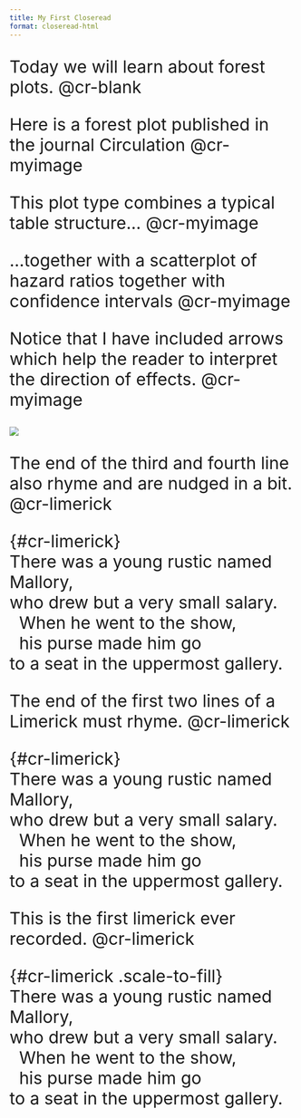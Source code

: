 ```yaml
---
title: My First Closeread
format: closeread-html
---
```


:::: {.cr-section layout="sidebar-right" style="font-size:30px;"}

Today we will learn about forest plots. @cr-blank

Here is a forest plot published in the journal Circulation @cr-myimage

This plot type combines a typical table structure... [@cr-myimage]{pan-to="30%, 20%" scale-by="1.4"}

...together with a scatterplot of hazard ratios together with confidence intervals [@cr-myimage]{pan-to="-30%, 20%" scale-by="1.4"}

Notice that I have included arrows which help the reader to interpret the direction of effects. [@cr-myimage]{pan-to="-30%, -80%" scale-by="1.4"}


:::{#cr-blank}

:::

:::{#cr-myimage}
![](plots/2024-08-28-forest-plot.png)
:::

The end of the third and fourth line also rhyme and are nudged in a bit. [@cr-limerick]{highlight="3-4"}

| {#cr-limerick}
| There was a young rustic named [Mallory]{#cr-mallory},
| who drew but a very small [salary]{#cr-salary}.
|   When he went to the show,
|   his purse made him go
| to a seat in the uppermost gallery.

The end of the first two lines of a Limerick must rhyme. [@cr-limerick]{highlight="cr-mallory,cr-salary"}

| {#cr-limerick}
| There was a young rustic named [Mallory]{#cr-mallory},
| who drew but a very small [salary]{#cr-salary}.
|   When he went to the show,
|   his purse made him go
| to a seat in the uppermost gallery.

This is the first limerick ever recorded. @cr-limerick

| {#cr-limerick .scale-to-fill}
| There was a young rustic named [Mallory]{#cr-mallory},
| who drew but a very small [salary]{#cr-salary}.
|   When he went to the show,
|   his purse made him go
| to a seat in the uppermost gallery.


::::

